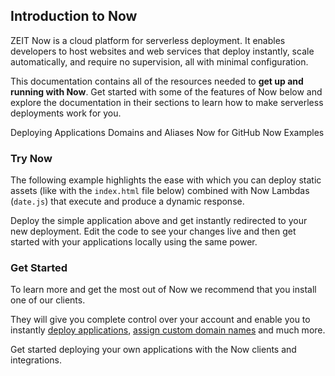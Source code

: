 
## Introduction to Now

ZEIT Now is a cloud platform for serverless deployment. It enables developers to host websites and web services that deploy instantly, scale automatically, and require no supervision, all with minimal configuration.

This documentation contains all of the resources needed to **get up and running with Now**. Get started with some of the features of Now below and explore the documentation in their sections to learn how to make serverless deployments work for you.

<SectionButtons>
  <SectionButton href="/docs/v2/deployments/basics">Deploying Applications</SectionButton>
  <SectionButton href="/docs/v2/domains-and-aliases/adding-a-domain">Domains and Aliases</SectionButton>
  <SectionButton href="/docs/v2/integrations/now-for-github">Now for GitHub</SectionButton>
  <SectionButton href="/examples">Now Examples</SectionButton>
</SectionButtons>

### Try Now
The following example highlights the ease with which you can deploy static assets (like with the `index.html` file below) combined with Now Lambdas (`date.js`) that execute and produce a dynamic response.

<Introduction />

Deploy the simple application above and get instantly redirected to your new deployment. Edit the code to see your changes live and then get started with your applications locally using the same power.

### Get Started
To learn more and get the most out of Now we recommend that you install one of our clients.

They will give you complete control over your account and enable you to instantly [deploy applications](/docs/v2/deployments/basics), [assign custom domain names](/docs/v2/domains-and-aliases/aliasing-a-deployment) and much more.

<Card title="Read Next: Install" href="/docs/v2/getting-started/installation">
  Get started deploying your own applications with the Now clients and integrations.
</Card>

